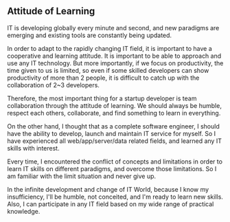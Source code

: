 ## Attitude of Learning

IT is developing globally every minute and second, and new paradigms are emerging and existing tools are constantly being updated.

In order to adapt to the rapidly changing IT field, it is important to have a cooperative and learning attitude.
It is important to be able to approach and use any IT technology. But more importantly,
if we focus on productivity, the time given to us is limited,
so even if some skilled developers can show productivity of more than 2 people,
it is difficult to catch up with the collaboration of 2~3 developers.

Therefore, the most important thing for a startup developer is team collaboration through the attitude of learning.
We should always be humble, respect each others, collaborate, and find something to learn in everything.

On the other hand, I thought that as a complete software engineer,
I should have the ability to develop, launch and maintain IT service for myself.
So I have experienced all web/app/server/data related fields, and learned any IT skills with interest.

Every time, I encountered the conflict of concepts and limitations in order to learn IT skills on different paradigms,
and overcome those limitations. So I am familiar with the limit situation and never give up.

In the infinite development and change of IT World, because I know my insufficiency, I'll be humble, not conceited, and
I'm ready to learn new skills.
Also, I can participate in any IT field based on my wide range of practical knowledge.
